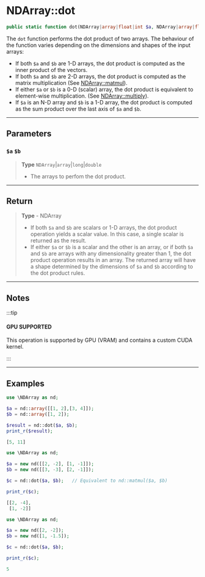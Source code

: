 
# NDArray::dot

```php
public static function dot(NDArray|array|float|int $a, NDArray|array|float|int $b): NDArray;
```
The `dot` function performs the dot product of two arrays. The behaviour of the function
varies depending on the dimensions and shapes of the input arrays:

- If both `$a` and `$b` are 1-D arrays, the dot product is computed as the inner product of the vectors.
- If both `$a` and `$b` are 2-D arrays, the dot product is computed as the matrix multiplication
(See <a href="#">NDArray::matmul</a>).
- If either `$a` or `$b` is a 0-D (scalar) array, the dot product is equivalent to element-wise multiplication.
(See <a href="#">NDArray::multiply</a>).
- If `$a` is an N-D array and `$b` is a 1-D array, the dot product is computed as the
sum product over the last axis of `$a` and `$b`.

---

## Parameters

### `$a` `$b`
> **Type** `NDArray`|`array`|`long`|`double`
>- The arrays to perfom the dot product.


---

## Return

> **Type** - NDArray
>- If both `$a` and `$b` are scalars or 1-D arrays, the dot product operation yields a scalar value.
In this case, a single scalar is returned as the result.
>- If either `$a` or `$b` is a scalar and the other is an array, or if both `$a` and `$b` are arrays
with any dimensionality greater than 1, the dot product operation results in an array.
The returned array will have a shape determined by the dimensions of `$a` and `$b` according
to the dot product rules.


---

## Notes

:::tip

#### GPU SUPPORTED
This operation is supported by GPU (VRAM) and contains a custom CUDA kernel.

:::

---

## Examples

<Tabs>
<TabItem value="example1" label="Example 1" default>


```php
use \NDArray as nd;

$a = nd::array([[1, 2],[3, 4]]);
$b = nd::array([1, 2]);

$result = nd::dot($a, $b);
print_r($result);
```
```php
[5, 11]
```


</TabItem>
<TabItem value="example2" label="Example 2">


```php
use \NDArray as nd;

$a = new nd([[2, -2], [1, -1]]);
$b = new nd([[3, -3], [2, -1]]);

$c = nd::dot($a, $b);   // Equivalent to nd::matmul($a, $b)

print_r($c);
```
```php
[[2, -4],
 [1, -2]]
```

</TabItem>
<TabItem value="example3" label="Example 3">


```php
use \NDArray as nd;

$a = new nd([2, -2]);
$b = new nd([1, -1.5]);

$c = nd::dot($a, $b);

print_r($c);
```
```php
5
```


</TabItem>
</Tabs>